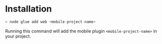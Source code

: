 # Installation

```jsx
> node glue add web <mobile-project-name>
```

Running this command will add the mobile plugin `<mobile-project-name>` in your project.
